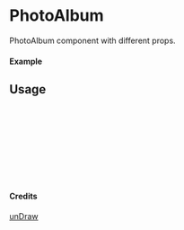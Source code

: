 
<Meta of={PhotoAlbum} title="unDraw/PhotoAlbum" />

# PhotoAlbum

PhotoAlbum component with different props.

#### Example

<Canvas of={PhotoAlbum.Primary} />

## Usage

```ts
import { PhotoAlbum } from "yadl-ui";

const Example = () => {
  return (
      <PhotoAlbum />
  );
};

export default Example;
```

#### Credits
[unDraw](https://undraw.co/illustrations)
